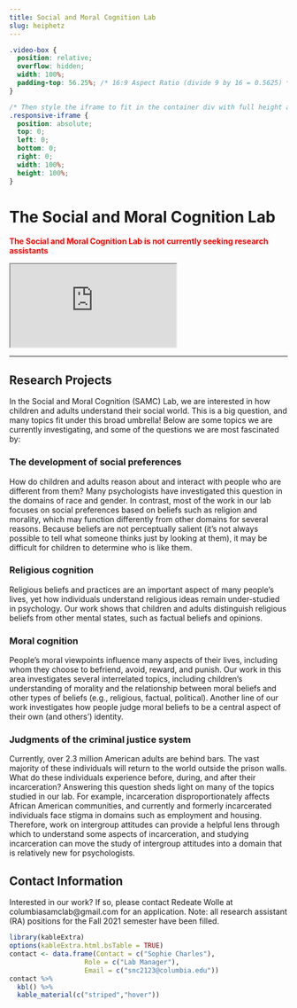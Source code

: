 ```yaml
---
title: Social and Moral Cognition Lab
slug: heiphetz
---
```


```css
.video-box {
  position: relative;
  overflow: hidden;
  width: 100%;
  padding-top: 56.25%; /* 16:9 Aspect Ratio (divide 9 by 16 = 0.5625) */
}

/* Then style the iframe to fit in the container div with full height and width */
.responsive-iframe {
  position: absolute;
  top: 0;
  left: 0;
  bottom: 0;
  right: 0;
  width: 100%;
  height: 100%;
}
```

# The Social and Moral Cognition Lab

<span style="color:red">
**The Social and Moral Cognition Lab is not currently seeking research assistants**
</span>

<div class="video-box">
  <iframe class="responsive-iframe" src="https://drive.google.com/file/d/1EIXOJhgibKJbAjdxvur6fFQoMpkpyJJT/preview"></iframe>
</div>

***

## Research Projects

In the Social and Moral Cognition (SAMC) Lab, we are interested in how children and adults understand their social world. This is a big question, and many topics fit under this broad umbrella! Below are some topics we are currently investigating, and some of the questions we are most fascinated by:

### The development of social preferences

How do children and adults reason about and interact with people who are different from them? Many psychologists have investigated this question in the domains of race and gender. In contrast, most of the work in our lab focuses on social preferences based on beliefs such as religion and morality, which may function differently from other domains for several reasons. Because beliefs are not perceptually salient (it's not always possible to tell what someone thinks just by looking at them), it may be difficult for children to determine who is like them.

### Religious cognition

Religious beliefs and practices are an important aspect of many people's lives, yet how individuals understand religious ideas remain under-studied in psychology. Our work shows that children and adults distinguish religious beliefs from other mental states, such as factual beliefs and opinions.

### Moral cognition

People's moral viewpoints influence many aspects of their lives, including whom they choose to befriend, avoid, reward, and punish. Our work in this area investigates several interrelated topics, including children's understanding of morality and the relationship between moral beliefs and other types of beliefs (e.g., religious, factual, political). Another line of our work investigates how people judge moral beliefs to be a central aspect of their own (and others’) identity.

### Judgments of the criminal justice system

Currently, over 2.3 million American adults are behind bars. The vast majority of these individuals will return to the world outside the prison walls. What do these individuals experience before, during, and after their incarceration? Answering this question sheds light on many of the topics studied in our lab. For example, incarceration disproportionately affects African American communities, and currently and formerly incarcerated individuals face stigma in domains such as employment and housing. Therefore, work on intergroup attitudes can provide a helpful lens through which to understand some aspects of incarceration, and studying incarceration can move the study of intergroup attitudes into a domain that is relatively new for psychologists.

## Contact Information

Interested in our work? If so, please contact Redeate Wolle at columbiasamclab@gmail.com for an application. Note: all research assistant (RA) positions for the Fall 2021 semester have been filled.

```r
library(kableExtra)
options(kableExtra.html.bsTable = TRUE)
contact <- data.frame(Contact = c("Sophie Charles"),
                   Role = c("Lab Manager"),
                   Email = c("snc2123@columbia.edu"))
contact %>%
  kbl() %>%
  kable_material(c("striped","hover"))
                   
                   
```

